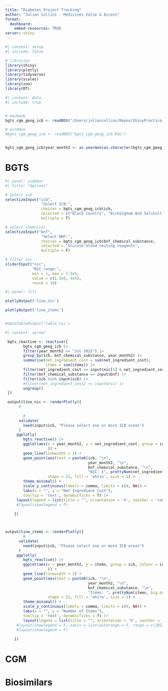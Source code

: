 ```yaml
---
title: "Diabetes Project Tracking"
author: "Julian Collins - Medicines Value & Access"
format:
  dashboard:
    embed-resources: TRUE
server: shiny
---
```


```r
#| context: setup
#| include: false

# libraries
library(shiny)
library(plotly)
library(tidyverse)
library(scales)
library(zoo)
library(DT)

```

```r
#| context: data
#| include: true


# macbook
bgts_cgm_geog_icb <- readRDS("/Users/juliancollins/Repos/ShinyPractice/bgts_cgm/bgts_cgm_geog_icb.Rds")

# windows
#bgts_cgm_geog_icb <- readRDS("bgts_cgm_geog_icb.Rds")


bgts_cgm_geog_icb$year_month2 <- as.yearmon(as.character(bgts_cgm_geog_icb$year_month3), "%Y%m")

```

# BGTS

```r
#| panel: sidebar
#| title: "Options"

# select icb
selectizeInput("icb",
                "Select ICB:",
                choices = bgts_cgm_geog_icb$icb,
                selected = c("Black Country", "Birmingham And Solihull"),
                multiple = T)

# select chemcical
selectizeInput("bnf",
                "Select BNF:",
                choices = bgts_cgm_geog_icb$bnf_chemical_substance,
                selected = "Glucose blood testing reagents",
                multiple = F)

# filter nic
sliderInput("nic",
            "NIC range:",
            min = 1, max = 7.5e5,
            value = c(1.5e5, 4e5),
            round = 10)

```



```r
#| panel: fill

plotlyOutput('line_nic')

plotlyOutput('line_items')


#dataTableOutput('table_nic')

```




```r
#| context: server

 bgts_reactive <- reactive({
        bgts_cgm_geog_icb |> 
        filter(year_month2 <= "Jul 2022") |> 
        group_by(icb, bnf_chemical_substance, year_month2) |> 
        summarise(net_ingredient_cost = sum(net_ingredient_cost),
                  items = sum(items)) |> 
        filter(net_ingredient_cost >= input$nic[1] & net_ingredient_cost <= input$nic[2]) |> 
        filter(bnf_chemical_substance == input$bnf) |> 
        filter(icb %in% input$icb) |> 
        #filter(net_ingredient_cost2 >= input$nic) |> 
        ungroup() 
 })

 output$line_nic <- renderPlotly({
      #
      
        # 
      validate(
        need(input$icb, "Please select one or more ICB areas")
      )
     ggplotly(
        bgts_reactive() |> 
        ggplot(aes(x = year_month2, y = net_ingredient_cost, group = icb, colour = icb
                   )) +
        geom_line(linewidth = 1) +
        geom_point(aes(text = paste0(icb, "\n",
                                     year_month2, "\n",
                                     bnf_chemical_substance, "\n",
                                     "NIC: £", prettyNum(net_ingredient_cost, big.mark = ","))), 
                   shape = 21, fill = 'white', size = 2) +
        theme_minimal() +
        scale_y_continuous(labels = comma, limits = c(0, NA)) +
        labs(x = "", y = "Net Ingredient Cost"),
        tooltip = 'text', dynamicTicks = T) |> 
     layout(legend = list(title = "", orientation = 'h', xanchor = 'center', x = 0.5))
     #layout(showlegend = F)
        
    })



output$line_items <- renderPlotly({
        # 
      validate(
        need(input$icb, "Please select one or more ICB areas")
      )
     ggplotly(
        bgts_reactive() |> 
        ggplot(aes(x = year_month2, y = items, group = icb, colour = icb
                   )) +
        geom_line(linewidth = 1) +
        geom_point(aes(text = paste0(icb, "\n",
                                     year_month2, "\n",
                                     bnf_chemical_substance, "\n",
                                     "Items: ", prettyNum(items, big.mark = ","))), 
                   shape = 21, fill = 'white', size = 2) +
        theme_minimal() +
        scale_y_continuous(labels = comma, limits = c(0, NA)) +
        labs(x = "", y = "Number of Items"),
        tooltip = 'text', dynamicTicks = T) |> 
        layout(legend = list(title = "", orientation = 'h', xanchor = 'center', x = 0.5))
     #layout(showlegend = F, xaxis = list(autorange = F, range = c(2021.25, 2022.583)))
     #layout(showlegend = F)
        
    })


```

# CGM


# Biosimilars

